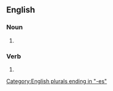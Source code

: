 ==English==

===Noun===
{{head|en|noun plural form}}

# {{plural of|squash|lang=en}}

===Verb===
{{head|en|verb form}}

# {{en-third-person singular of|squash}}

[[Category:English plurals ending in "-es"]]